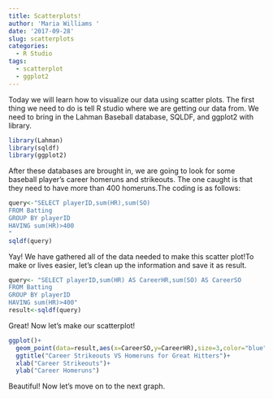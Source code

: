 ```yaml
---
title: Scatterplots!
author: 'Maria Williams '
date: '2017-09-28'
slug: scatterplots
categories:
  - R Studio
tags:
  - scatterplot
  - ggplot2
---
```


Today we will learn how to visualize our data using scatter plots. The first thing we need to do is tell R studio where we are getting our data from. We need to bring in the Lahman Baseball database, SQLDF, and ggplot2 with library. 
```r
library(Lahman)
library(sqldf)
library(ggplot2)
```

After these databases are brought in, we are going to look for some baseball player's career homeruns and strikeouts. The one caught is that they need to have more than 400 homeruns.The coding is as follows:
```r
query<-"SELECT playerID,sum(HR),sum(SO)
FROM Batting
GROUP BY playerID
HAVING sum(HR)>400
"
sqldf(query)
```
Yay! We have gathered all of the data needed to make this scatter plot!To make or lives easier, let's clean up the information and save it as result.
```r
query<- "SELECT playerID,sum(HR) AS CareerHR,sum(SO) AS CareerSO
FROM Batting
GROUP BY playerID
HAVING sum(HR)>400"
result<-sqldf(query)
```
Great! Now let's make our scatterplot!
```r
ggplot()+
  geom_point(data=result,aes(x=CareerSO,y=CareerHR),size=3,color="blue")+
  ggtitle("Career Strikeouts VS Homeruns for Great Hitters")+
  xlab("Career Strikeouts")+
  ylab("Career Homeruns")
```
Beautiful! Now let's move on to the next graph.
